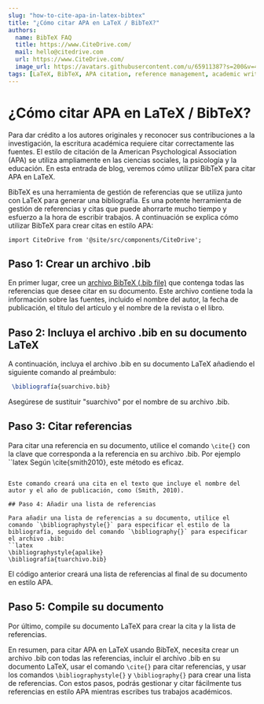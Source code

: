 ```yaml
---
slug: "how-to-cite-apa-in-latex-bibtex"
title: "¿Cómo citar APA en LaTeX / BibTeX?"
authors:
  name: BibTeX FAQ
  title: https://www.CiteDrive.com/
  mail: hello@citedrive.com
  url: https://www.CiteDrive.com/
  image_url: https://avatars.githubusercontent.com/u/65911387?s=200&v=4
tags: [LaTeX, BibTeX, APA citation, reference management, academic writing]
---
```


# ¿Cómo citar APA en LaTeX / BibTeX?

Para dar crédito a los autores originales y reconocer sus contribuciones a la investigación, la escritura académica requiere citar correctamente las fuentes. El estilo de citación de la American Psychological Association (APA) se utiliza ampliamente en las ciencias sociales, la psicología y la educación. En esta entrada de blog, veremos cómo utilizar BibTeX para citar APA en LaTeX.

BibTeX es una herramienta de gestión de referencias que se utiliza junto con LaTeX para generar una bibliografía. Es una potente herramienta de gestión de referencias y citas que puede ahorrarte mucho tiempo y esfuerzo a la hora de escribir trabajos. A continuación se explica cómo utilizar BibTeX para crear citas en estilo APA:

```mdx-code-block
import CiteDrive from '@site/src/components/CiteDrive';
```
<CiteDrive /> 

## Paso 1: Crear un archivo .bib

En primer lugar, cree un [archivo BibTeX (.bib file)](/) que contenga todas las referencias que desee citar en su documento. Este archivo contiene toda la información sobre las fuentes, incluido el nombre del autor, la fecha de publicación, el título del artículo y el nombre de la revista o el libro.

## Paso 2: Incluya el archivo .bib en su documento LaTeX

A continuación, incluya el archivo .bib en su documento LaTeX añadiendo el siguiente comando al preámbulo:

```latex
 \bibliografía{suarchivo.bib}
```
Asegúrese de sustituir "suarchivo" por el nombre de su archivo .bib.

 ## Paso 3: Citar referencias
 
 Para citar una referencia en su documento, utilice el comando `\cite{}` con la clave que corresponda a la referencia en su archivo .bib. Por ejemplo
``latex
Según \cite{smith2010}, este método es eficaz.
```

Este comando creará una cita en el texto que incluye el nombre del autor y el año de publicación, como (Smith, 2010).

## Paso 4: Añadir una lista de referencias

Para añadir una lista de referencias a su documento, utilice el comando `\bibliographystyle{}` para especificar el estilo de la bibliografía, seguido del comando `\bibliography{}` para especificar el archivo .bib:
``latex
\bibliographystyle{apalike} 
\bibliografía{tuarchivo.bib}
```
El código anterior creará una lista de referencias al final de su documento en estilo APA.    

## Paso 5: Compile su documento

Por último, compile su documento LaTeX para crear la cita y la lista de referencias.

En resumen, para citar APA en LaTeX usando BibTeX, necesita crear un archivo .bib con todas las referencias, incluir el archivo .bib en su documento LaTeX, usar el comando `\cite{}` para citar referencias, y usar los comandos `\bibliographystyle{}` y `\bibliography{}` para crear una lista de referencias. Con estos pasos, podrás gestionar y citar fácilmente tus referencias en estilo APA mientras escribes tus trabajos académicos.